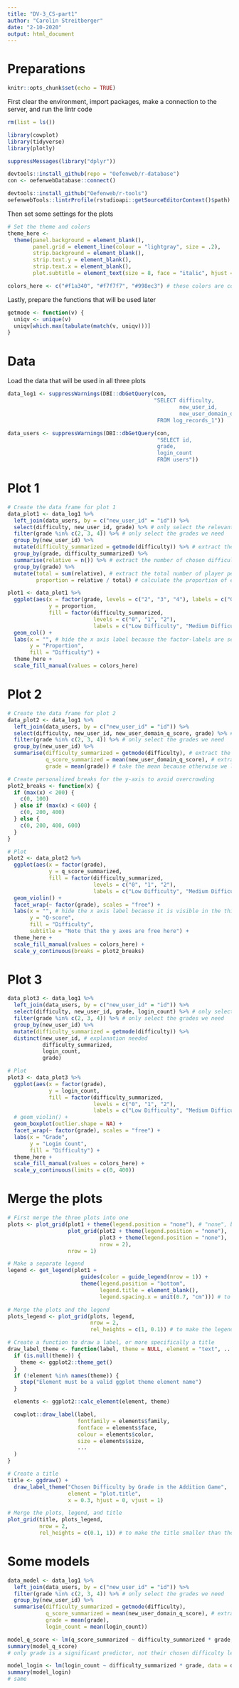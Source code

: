 ```yaml
---
title: "DV-3_CS-part1"
author: "Carolin Streitberger"
date: "2-10-2020"
output: html_document
---
```

# Preparations
```r
knitr::opts_chunk$set(echo = TRUE)
```

First clear the environment, import packages, make a connection to the server, and run the lintr code
```r
rm(list = ls())

library(cowplot)
library(tidyverse)
library(plotly)

suppressMessages(library("dplyr"))

devtools::install_github(repo = "Oefenweb/r-database")
con <- oefenwebDatabase::connect()

devtools::install_github("Oefenweb/r-tools")
oefenwebTools::lintrProfile(rstudioapi::getSourceEditorContext()$path)
```

Then set some settings for the plots
```r
# Set the theme and colors
theme_here <-
  theme(panel.background = element_blank(),
        panel.grid = element_line(colour = "lightgray", size = .2),
        strip.background = element_blank(),
        strip.text.y = element_blank(),
        strip.text.x = element_blank(),
        plot.subtitle = element_text(size = 8, face = "italic", hjust = 0.5))

colors_here <- c("#f1a340", "#f7f7f7", "#998ec3") # these colors are colorblind safe, print friendly, and photocopy safe
```

Lastly, prepare the functions that will be used later
```r
getmode <- function(v) {
  uniqv <- unique(v)
  uniqv[which.max(tabulate(match(v, uniqv)))]
}
```

# Data
Load the data that will be used in all three plots
```r
data_log1 <- suppressWarnings(DBI::dbGetQuery(con,
                                              "SELECT difficulty,
                                                      new_user_id,
                                                      new_user_domain_q_score
                                               FROM log_records_1"))

data_users <- suppressWarnings(DBI::dbGetQuery(con,
                                               "SELECT id,
                                               grade,
                                               login_count
                                               FROM users"))
```

# Plot 1
```r
# Create the data frame for plot 1
data_plot1 <- data_log1 %>%
  left_join(data_users, by = c("new_user_id" = "id")) %>%
  select(difficulty, new_user_id, grade) %>% # only select the relevant columns
  filter(grade %in% c(2, 3, 4)) %>% # only select the grades we need
  group_by(new_user_id) %>%
  mutate(difficulty_summarized = getmode(difficulty)) %>% # extract the most frequently chosen difficulty
  group_by(grade, difficulty_summarized) %>%
  summarise(relative = n()) %>% # extract the number of chosen difficulty level per grade
  group_by(grade) %>%
  mutate(total = sum(relative), # extract the total number of player per grade
         proportion = relative / total) # calculate the proportion of each difficulty level

plot1 <- data_plot1 %>%
  ggplot(aes(x = factor(grade, levels = c("2", "3", "4"), labels = c("Grade 2", "Grade 3", "Grade 4")),
             y = proportion,
             fill = factor(difficulty_summarized,
                           levels = c("0", "1", "2"),
                           labels = c("Low Difficulty", "Medium Difficulty", "High Difficulty")))) +
  geom_col() +
  labs(x = "", # hide the x axis label because the factor-labels are self-explanatory
       y = "Proportion",
       fill = "Difficulty") +
  theme_here +
  scale_fill_manual(values = colors_here)
```

# Plot 2
```r
# Create the data frame for plot 2
data_plot2 <- data_log1 %>%
  left_join(data_users, by = c("new_user_id" = "id")) %>%
  select(difficulty, new_user_id, new_user_domain_q_score, grade) %>% # only select the relevant columns
  filter(grade %in% c(2, 3, 4)) %>% # only select the grades we need
  group_by(new_user_id) %>%
  summarise(difficulty_summarized = getmode(difficulty), # extract the most frequently chosen difficulty
            q_score_summarized = mean(new_user_domain_q_score), # extract the mean q score
            grade = mean(grade)) # take the mean because otherwise we lose this information

# Create personalized breaks for the y-axis to avoid overcrowding
plot2_breaks <- function(x) {
  if (max(x) < 200) {
    c(0, 100)
  } else if (max(x) < 600) {
    c(0, 200, 400)
  } else {
    c(0, 200, 400, 600)
  }
}

# Plot
plot2 <- data_plot2 %>%
  ggplot(aes(x = factor(grade),
             y = q_score_summarized,
             fill = factor(difficulty_summarized,
                           levels = c("0", "1", "2"),
                           labels = c("Low Difficulty", "Medium Difficulty", "High Difficulty")))) +
  geom_violin() +
  facet_wrap(~ factor(grade), scales = "free") +
  labs(x = "", # hide the x axis label because it is visible in the third plot
       y = "Q-score",
       fill = "Difficulty",
       subtitle = "Note that the y axes are free here") +
  theme_here +
  scale_fill_manual(values = colors_here) +
  scale_y_continuous(breaks = plot2_breaks)
```


# Plot 3
``` r
data_plot3 <- data_log1 %>%
  left_join(data_users, by = c("new_user_id" = "id")) %>%
  select(difficulty, new_user_id, grade, login_count) %>% # only select the relevant columns
  filter(grade %in% c(2, 3, 4)) %>% # only select the grades we need
  group_by(new_user_id) %>%
  mutate(difficulty_summarized = getmode(difficulty)) %>%
  distinct(new_user_id, # explanation needed
           difficulty_summarized,
           login_count,
           grade)

# Plot
plot3 <- data_plot3 %>%
  ggplot(aes(x = factor(grade),
             y = login_count,
             fill = factor(difficulty_summarized,
                           levels = c("0", "1", "2"),
                           labels = c("Low Difficulty", "Medium Difficulty", "High Difficulty")))) +
  # geom_violin() +
  geom_boxplot(outlier.shape = NA) +
  facet_wrap(~ factor(grade), scales = "free") +
  labs(x = "Grade",
       y = "Login Count",
       fill = "Difficulty") +
  theme_here +
  scale_fill_manual(values = colors_here) +
  scale_y_continuous(limits = c(0, 400))
```

# Merge the plots
```r
# First merge the three plots into one
plots <- plot_grid(plot1 + theme(legend.position = "none"), # "none", because we add it manually
                   plot_grid(plot2 + theme(legend.position = "none"),
                             plot3 + theme(legend.position = "none"),
                             nrow = 2),
                   nrow = 1)

# Make a separate legend
legend <- get_legend(plot1 +
                       guides(color = guide_legend(nrow = 1)) +
                       theme(legend.position = "bottom",
                             legend.title = element_blank(),
                             legend.spacing.x = unit(0.7, "cm"))) # to make the legend nicer

# Merge the plots and the legend
plots_legend <- plot_grid(plots, legend,
                          nrow = 2,
                          rel_heights = c(1, 0.1)) # to make the legend smaller than the rest

# Create a function to draw a label, or more specifically a title
draw_label_theme <- function(label, theme = NULL, element = "text", ...) {
  if (is.null(theme)) {
    theme <- ggplot2::theme_get()
  }
  if (!element %in% names(theme)) {
    stop("Element must be a valid ggplot theme element name")
  }

  elements <- ggplot2::calc_element(element, theme)

  cowplot::draw_label(label,
                      fontfamily = elements$family,
                      fontface = elements$face,
                      colour = elements$color,
                      size = elements$size,
                      ...
  )
}

# Create a title
title <- ggdraw() +
  draw_label_theme("Chosen Difficulty by Grade in the Addition Game",
                   element = "plot.title",
                   x = 0.3, hjust = 0, vjust = 1)

# Merge the plots, legend, and title
plot_grid(title, plots_legend,
          nrow = 2,
          rel_heights = c(0.1, 1)) # to make the title smaller than the rest
```

# Some models
``` r
data_model <- data_log1 %>%
  left_join(data_users, by = c("new_user_id" = "id")) %>%
  filter(grade %in% c(2, 3, 4)) %>% # only select the grades we need
  group_by(new_user_id) %>%
  summarise(difficulty_summarized = getmode(difficulty),
            q_score_summarized = mean(new_user_domain_q_score), # extract the mean q score
            grade = mean(grade),
            login_count = mean(login_count))

model_q_score <- lm(q_score_summarized ~ difficulty_summarized * grade, data = data_model)
summary(model_q_score)
# only grade is a significant predictor, not their chosen difficulty level

model_login <- lm(login_count ~ difficulty_summarized * grade, data = data_model)
summary(model_login)
# same
```
